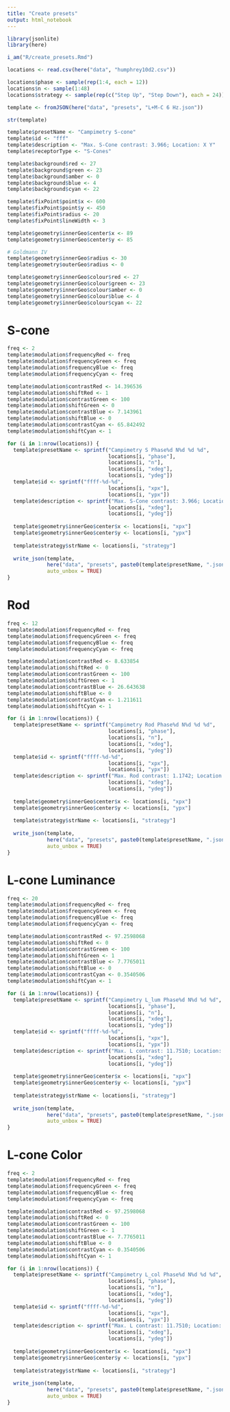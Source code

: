 ```yaml
---
title: "Create presets"
output: html_notebook
---
```


```r

library(jsonlite)
library(here)

i_am("R/create_presets.Rmd")

locations <- read.csv(here("data", "humphrey10d2.csv"))

locations$phase <- sample(rep(1:4, each = 12))
locations$n <- sample(1:48)
locations$strategy <- sample(rep(c("Step Up", "Step Down"), each = 24))

```

```r

template <- fromJSON(here("data", "presets", "L+M-C 6 Hz.json"))

str(template)

```
```r

template$presetName <- "Campimetry S-cone"
template$id <- "fff"
template$description <- "Max. S-Cone contrast: 3.966; Location: X Y"
template$receptorType <- "S-Cones"

```

```r

template$background$red <- 27
template$background$green <- 23
template$background$amber <- 0
template$background$blue <- 4
template$background$cyan <- 22

```

```r

template$fixPoint$point$x <- 600
template$fixPoint$point$y <- 450
template$fixPoint$radius <- 20
template$fixPoint$lineWidth <- 3

```

```r

template$geometry$innerGeo$center$x <- 89
template$geometry$innerGeo$center$y <- 85

# Goldmann IV
template$geometry$innerGeo$radius <- 30
template$geometry$outerGeo$radius <- 0

```

```r

template$geometry$innerGeo$colour$red <- 27
template$geometry$innerGeo$colour$green <- 23
template$geometry$innerGeo$colour$amber <- 0
template$geometry$innerGeo$colour$blue <- 4
template$geometry$innerGeo$colour$cyan <- 22

```

# S-cone

```r

freq <- 2
template$modulation$frequencyRed <- freq
template$modulation$frequencyGreen <- freq
template$modulation$frequencyBlue <- freq
template$modulation$frequencyCyan <- freq

template$modulation$contrastRed <- 14.396536
template$modulation$shiftRed <- 1
template$modulation$contrastGreen <- 100
template$modulation$shiftGreen <- 0
template$modulation$contrastBlue <- 7.143961
template$modulation$shiftBlue <- 0
template$modulation$contrastCyan <- 65.842492
template$modulation$shiftCyan <- 1

```

```r

for (i in 1:nrow(locations)) {
  template$presetName <- sprintf("Campimetry S Phase%d N%d %d %d",
                                 locations[i, "phase"], 
                                 locations[i, "n"],
                                 locations[i, "xdeg"], 
                                 locations[i, "ydeg"])
  template$id <- sprintf("ffff-%d-%d", 
                                 locations[i, "xpx"], 
                                 locations[i, "ypx"])
  template$description <- sprintf("Max. S-Cone contrast: 3.966; Location: %d %d", 
                                 locations[i, "xdeg"], 
                                 locations[i, "ydeg"])
  
  template$geometry$innerGeo$center$x <- locations[i, "xpx"]
  template$geometry$innerGeo$center$y <- locations[i, "ypx"]
  
  template$strategy$strName <- locations[i, "strategy"]
  
  write_json(template, 
             here("data", "presets", paste0(template$presetName, ".json")), 
             auto_unbox = TRUE)
}


```

# Rod

```r

freq <- 12
template$modulation$frequencyRed <- freq
template$modulation$frequencyGreen <- freq
template$modulation$frequencyBlue <- freq
template$modulation$frequencyCyan <- freq

template$modulation$contrastRed <- 8.633854
template$modulation$shiftRed <- 0
template$modulation$contrastGreen <- 100
template$modulation$shiftGreen <- 1
template$modulation$contrastBlue <- 26.643638
template$modulation$shiftBlue <- 0
template$modulation$contrastCyan <- 1.211611
template$modulation$shiftCyan <- 1

```

```r

for (i in 1:nrow(locations)) {
  template$presetName <- sprintf("Campimetry Rod Phase%d N%d %d %d",
                                 locations[i, "phase"], 
                                 locations[i, "n"],
                                 locations[i, "xdeg"], 
                                 locations[i, "ydeg"])
  template$id <- sprintf("ffff-%d-%d", 
                                 locations[i, "xpx"], 
                                 locations[i, "ypx"])
  template$description <- sprintf("Max. Rod contrast: 1.1742; Location: %d %d", 
                                 locations[i, "xdeg"], 
                                 locations[i, "ydeg"])
  
  template$geometry$innerGeo$center$x <- locations[i, "xpx"]
  template$geometry$innerGeo$center$y <- locations[i, "ypx"]
  
  template$strategy$strName <- locations[i, "strategy"]
  
  write_json(template, 
             here("data", "presets", paste0(template$presetName, ".json")), 
             auto_unbox = TRUE)
}


```

# L-cone Luminance

```r

freq <- 20
template$modulation$frequencyRed <- freq
template$modulation$frequencyGreen <- freq
template$modulation$frequencyBlue <- freq
template$modulation$frequencyCyan <- freq

template$modulation$contrastRed <- 97.2598068
template$modulation$shiftRed <- 0
template$modulation$contrastGreen <- 100
template$modulation$shiftGreen <- 1
template$modulation$contrastBlue <- 7.7765011
template$modulation$shiftBlue <- 0
template$modulation$contrastCyan <- 0.3540506
template$modulation$shiftCyan <- 1

```

```r

for (i in 1:nrow(locations)) {
  template$presetName <- sprintf("Campimetry L_lum Phase%d N%d %d %d",
                                 locations[i, "phase"], 
                                 locations[i, "n"],
                                 locations[i, "xdeg"], 
                                 locations[i, "ydeg"])
  template$id <- sprintf("ffff-%d-%d", 
                                 locations[i, "xpx"], 
                                 locations[i, "ypx"])
  template$description <- sprintf("Max. L contrast: 11.7510; Location: %d %d", 
                                 locations[i, "xdeg"], 
                                 locations[i, "ydeg"])
  
  template$geometry$innerGeo$center$x <- locations[i, "xpx"]
  template$geometry$innerGeo$center$y <- locations[i, "ypx"]
  
  template$strategy$strName <- locations[i, "strategy"]
  
  write_json(template, 
             here("data", "presets", paste0(template$presetName, ".json")), 
             auto_unbox = TRUE)
}


```

# L-cone Color

```r

freq <- 2
template$modulation$frequencyRed <- freq
template$modulation$frequencyGreen <- freq
template$modulation$frequencyBlue <- freq
template$modulation$frequencyCyan <- freq

template$modulation$contrastRed <- 97.2598068
template$modulation$shiftRed <- 0
template$modulation$contrastGreen <- 100
template$modulation$shiftGreen <- 1
template$modulation$contrastBlue <- 7.7765011
template$modulation$shiftBlue <- 0
template$modulation$contrastCyan <- 0.3540506
template$modulation$shiftCyan <- 1

```

```r

for (i in 1:nrow(locations)) {
  template$presetName <- sprintf("Campimetry L_col Phase%d N%d %d %d",
                                 locations[i, "phase"], 
                                 locations[i, "n"],
                                 locations[i, "xdeg"], 
                                 locations[i, "ydeg"])
  template$id <- sprintf("ffff-%d-%d", 
                                 locations[i, "xpx"], 
                                 locations[i, "ypx"])
  template$description <- sprintf("Max. L contrast: 11.7510; Location: %d %d", 
                                 locations[i, "xdeg"], 
                                 locations[i, "ydeg"])
  
  template$geometry$innerGeo$center$x <- locations[i, "xpx"]
  template$geometry$innerGeo$center$y <- locations[i, "ypx"]
  
  template$strategy$strName <- locations[i, "strategy"]
  
  write_json(template, 
             here("data", "presets", paste0(template$presetName, ".json")), 
             auto_unbox = TRUE)
}


```
